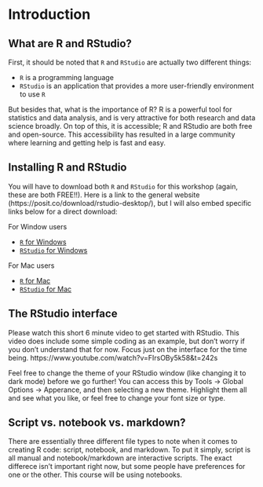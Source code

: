 
# Introduction

## What are R and RStudio?
First, it should be noted that `R` and `RStudio` are actually two different things:
 
 - `R` is a programming language
 - `RStudio` is an application that provides a more user-friendly environment to use `R`

But besides that, what is the importance of R? R is a powerful tool for statistics and data analysis, and is very attractive for both research and data science broadly. On top of this, it is accessible; R and RStudio are both free and open-source. This accessibility has resulted in a large community where learning and getting help is fast and easy.
 

## Installing R and RStudio
You will have to download both `R` and `RStudio` for this workshop (again, these are both FREE!!). Here is a link to the general website (https://posit.co/download/rstudio-desktop/), but I will also embed specific links below for a direct download: 

For Window users

 - [`R` for Windows](https://cran.rstudio.com/bin/windows/base/R-4.3.2-win.exe)
 - [`RStudio` for Windows](https://download1.rstudio.org/electron/windows/RStudio-2023.12.0-369.exe)
 
For Mac users

 - [`R` for Mac](https://cran.rstudio.com/bin/macosx/big-sur-arm64/base/R-4.3.2-arm64.pkg)
 - [`RStudio` for Mac](https://download1.rstudio.org/electron/macos/RStudio-2023.12.0-369.dmg)
 

## The RStudio interface
Please watch this short 6 minute video to get started with RStudio. This video does include some simple coding as an example, but don't worry if you don't understand that for now. Focus just on the interface for the time being.
https://www.youtube.com/watch?v=FIrsOBy5k58&t=242s  


Feel free to change the theme of your RStudio window (like changing it to dark mode) before we go further! You can access this by Tools -> Global Options -> Apperance, and then selecting a new theme. Highlight them all and see what you like, or feel free to change your font size or type.  

## Script vs. notebook vs. markdown?
There are essentially three different file types to note when it comes to creating R code: script, notebook, and markdown. To put it simply, script is all manual and notebook/markdown are interactive scripts. The exact differece isn't important right now, but some people have preferences for one or the other. This course will be using notebooks.
